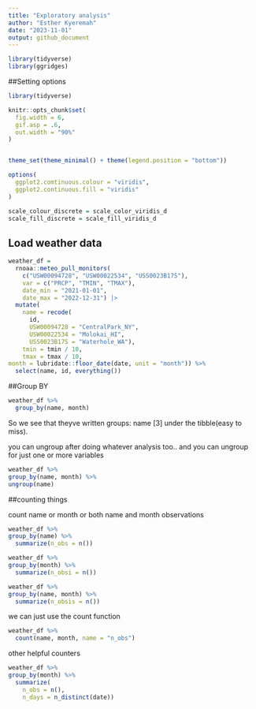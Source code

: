 ```yaml
---
title: "Exploratory analysis"
author: "Esther Kyeremah"
date: "2023-11-01"
output: github_document
---
```



```r
library(tidyverse)
library(ggridges)
```

##Setting options

```r
library(tidyverse)

knitr::opts_chunk$set(
  fig.width = 6,
  gif.asp = .6,
  out.width = "90%"
)


theme_set(theme_minimal() + theme(legend.position = "bottom"))

options(
  ggplot2.comtinuous.colour = "viridis",
  ggplot2.continuous.fill = "viridis"
)

scale_colour_discrete = scale_color_viridis_d
scale_fill_discrete = scale_fill_viridis_d

```

## Load weather data
 
```r
weather_df = 
  rnoaa::meteo_pull_monitors(
    c("USW00094728", "USW00022534", "USS0023B17S"),
    var = c("PRCP", "TMIN", "TMAX"), 
    date_min = "2021-01-01",
    date_max = "2022-12-31") |>
  mutate(
    name = recode(
      id, 
      USW00094728 = "CentralPark_NY", 
      USW00022534 = "Molokai_HI",
      USS0023B17S = "Waterhole_WA"),
    tmin = tmin / 10,
    tmax = tmax / 10,
month = lubridate::floor_date(date, unit = "month")) %>% 
  select(name, id, everything())
```


##Group BY
```r
weather_df %>% 
  group_by(name, month)
```
So we see that theyve written groups: name [3] under the tibble(easy to miss).

you can ungroup after doing whatever analysis too.. and you can ungroup for just one or more variables

```r
weather_df %>% 
group_by(name, month) %>% 
ungroup(name)
```


##counting things

count name or month or both name and month observations
```r
weather_df %>% 
group_by(name) %>% 
  summarize(n_obs = n())

weather_df %>% 
group_by(month) %>% 
  summarize(n_obsi = n())

weather_df %>% 
group_by(name, month) %>% 
  summarize(n_obsis = n())

```



we can just use the count function

```r
weather_df %>% 
  count(name, month, name = "n_obs")
```

other helpful counters
```r
weather_df %>% 
group_by(month) %>% 
  summarize(
    n_obs = n(),
    n_days = n_distinct(date))
```



```r

```



```r

```






